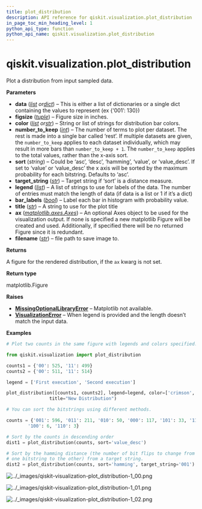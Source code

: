```yaml
---
title: plot_distribution
description: API reference for qiskit.visualization.plot_distribution
in_page_toc_min_heading_level: 1
python_api_type: function
python_api_name: qiskit.visualization.plot_distribution
---
```


<span id="qiskit-visualization-plot-distribution" />

# qiskit.visualization.plot\_distribution

<Function id="qiskit.visualization.plot_distribution" github="https://github.com/qiskit/qiskit/tree/stable/1.0/qiskit/visualization/counts_visualization.py" signature="qiskit.visualization.plot_distribution(data, figsize=(7, 5), color=None, number_to_keep=None, sort='asc', target_string=None, legend=None, bar_labels=True, title=None, ax=None, filename=None)">
  Plot a distribution from input sampled data.

  **Parameters**

  *   **data** ([*list*](https://docs.python.org/3/library/stdtypes.html#list "(in Python v3.12)")  *or*[*dict*](https://docs.python.org/3/library/stdtypes.html#dict "(in Python v3.12)")) – This is either a list of dictionaries or a single dict containing the values to represent (ex \{‘001’: 130})
  *   **figsize** ([*tuple*](https://docs.python.org/3/library/stdtypes.html#tuple "(in Python v3.12)")) – Figure size in inches.
  *   **color** ([*list*](https://docs.python.org/3/library/stdtypes.html#list "(in Python v3.12)")  *or*[*str*](https://docs.python.org/3/library/stdtypes.html#str "(in Python v3.12)")) – String or list of strings for distribution bar colors.
  *   **number\_to\_keep** ([*int*](https://docs.python.org/3/library/functions.html#int "(in Python v3.12)")) – The number of terms to plot per dataset. The rest is made into a single bar called ‘rest’. If multiple datasets are given, the `number_to_keep` applies to each dataset individually, which may result in more bars than `number_to_keep + 1`. The `number_to_keep` applies to the total values, rather than the x-axis sort.
  *   **sort** (*string*) – Could be ‘asc’, ‘desc’, ‘hamming’, ‘value’, or ‘value\_desc’. If set to ‘value’ or ‘value\_desc’ the x axis will be sorted by the maximum probability for each bitstring. Defaults to ‘asc’.
  *   **target\_string** ([*str*](https://docs.python.org/3/library/stdtypes.html#str "(in Python v3.12)")) – Target string if ‘sort’ is a distance measure.
  *   **legend** ([*list*](https://docs.python.org/3/library/stdtypes.html#list "(in Python v3.12)")) – A list of strings to use for labels of the data. The number of entries must match the length of data (if data is a list or 1 if it’s a dict)
  *   **bar\_labels** ([*bool*](https://docs.python.org/3/library/functions.html#bool "(in Python v3.12)")) – Label each bar in histogram with probability value.
  *   **title** ([*str*](https://docs.python.org/3/library/stdtypes.html#str "(in Python v3.12)")) – A string to use for the plot title
  *   **ax** ([*matplotlib.axes.Axes*](https://matplotlib.org/stable/api/_as_gen/matplotlib.axes.Axes.html#matplotlib.axes.Axes "(in Matplotlib v3.8.3)")) – An optional Axes object to be used for the visualization output. If none is specified a new matplotlib Figure will be created and used. Additionally, if specified there will be no returned Figure since it is redundant.
  *   **filename** ([*str*](https://docs.python.org/3/library/stdtypes.html#str "(in Python v3.12)")) – file path to save image to.

  **Returns**

  A figure for the rendered distribution, if the `ax` kwarg is not set.

  **Return type**

  matplotlib.Figure

  **Raises**

  *   [**MissingOptionalLibraryError**](exceptions#qiskit.exceptions.MissingOptionalLibraryError "qiskit.exceptions.MissingOptionalLibraryError") – Matplotlib not available.
  *   [**VisualizationError**](visualization#qiskit.visualization.VisualizationError "qiskit.visualization.VisualizationError") – When legend is provided and the length doesn’t match the input data.

  **Examples**

  ```python
  # Plot two counts in the same figure with legends and colors specified.

  from qiskit.visualization import plot_distribution

  counts1 = {'00': 525, '11': 499}
  counts2 = {'00': 511, '11': 514}

  legend = ['First execution', 'Second execution']

  plot_distribution([counts1, counts2], legend=legend, color=['crimson','midnightblue'],
                  title="New Distribution")

  # You can sort the bitstrings using different methods.

  counts = {'001': 596, '011': 211, '010': 50, '000': 117, '101': 33, '111': 8,
          '100': 6, '110': 3}

  # Sort by the counts in descending order
  dist1 = plot_distribution(counts, sort='value_desc')

  # Sort by the hamming distance (the number of bit flips to change from
  # one bitstring to the other) from a target string.
  dist2 = plot_distribution(counts, sort='hamming', target_string='001')
  ```

  ![../\_images/qiskit-visualization-plot\_distribution-1\_00.png](/images/api/qiskit/qiskit-visualization-plot_distribution-1_00.png)

  ![../\_images/qiskit-visualization-plot\_distribution-1\_01.png](/images/api/qiskit/qiskit-visualization-plot_distribution-1_01.png)

  ![../\_images/qiskit-visualization-plot\_distribution-1\_02.png](/images/api/qiskit/qiskit-visualization-plot_distribution-1_02.png)
</Function>

